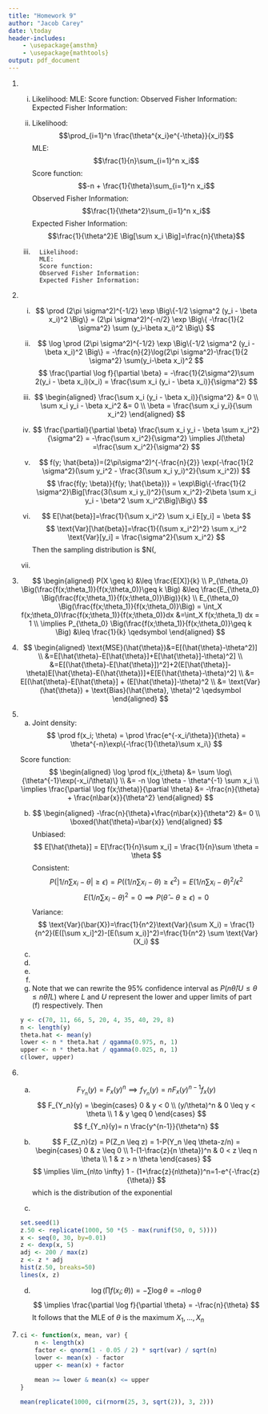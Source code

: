 ```yaml
---
title: "Homework 9"
author: "Jacob Carey"
date: \today
header-includes:
    - \usepackage{amsthm}
    - \usepackage{mathtools}
output: pdf_document
---
```


1.
    (i)
        Likelihood:
        MLE:
        Score function:
        Observed Fisher Information:
        Expected Fisher Information:

    (ii)
        Likelihood: $$\prod_{i=1}^n \frac{\theta^{x_i}e^{-\theta}}{x_i!}$$
        MLE: $$\frac{1}{n}\sum_{i=1}^n x_i$$
        Score function: $$-n + \frac{1}{\theta}\sum_{i=1}^n x_i$$
        Observed Fisher Information: $$\frac{1}{\theta^2}\sum_{i=1}^n x_i$$
        Expected Fisher Information: $$\frac{1}{\theta^2}E \Big[\sum x_i \Big]=\frac{n}{\theta}$$

    (iii)
        Likelihood:
        MLE:
        Score function:
        Observed Fisher Information:
        Expected Fisher Information:

2.
    (i)
    $$
    \prod (2\pi \sigma^2)^{-1/2} \exp \Big\{-1/2 \sigma^2 (y_i - \beta x_i)^2 \Big\} = (2\pi \sigma^2)^{-n/2} \exp \Big\{ -\frac{1}{2 \sigma^2} \sum (y_i-\beta x_i)^2 \Big\}
    $$

    (ii)
    $$
    \log \prod (2\pi \sigma^2)^{-1/2} \exp \Big\{-1/2 \sigma^2 (y_i - \beta x_i)^2 \Big\} = -\frac{n}{2}\log(2\pi \sigma^2)-\frac{1}{2 \sigma^2} \sum(y_i-\beta x_i)^2
    $$
    $$
    \frac{\partial \log f}{\partial \beta} = -\frac{1}{2\sigma^2}\sum 2(y_i - \beta x_i)(x_i) = \frac{\sum x_i (y_i - \beta x_i)}{\sigma^2}
    $$

    (iii)
    $$
    \begin{aligned}
    \frac{\sum x_i (y_i - \beta x_i)}{\sigma^2} &= 0 \\
    \sum x_i y_i - \beta x_i^2 &= 0 \\
    \beta = \frac{\sum x_i y_i}{\sum x_i^2}
    \end{aligned}
    $$

    (iv)
    $$
    \frac{\partial}{\partial \beta} \frac{\sum x_i y_i - \beta \sum x_i^2}{\sigma^2} = -\frac{\sum x_i^2}{\sigma^2} \implies J(\theta) =\frac{\sum x_i^2}{\sigma^2}
    $$

    (v)
    $$
    f(y; \hat{beta})=(2\pi\sigma^2)^{-\frac{n}{2}} \exp(-\frac{1}{2 \sigma^2}(\sum y_i^2 - \frac{3(\sum x_i y_i)^2}{\sum x_i^2})
    $$
    $$
    \frac{f(y; \beta)}{f(y; \hat{\beta})} = \exp\Big\{-\frac{1}{2 \sigma^2}\Big[\frac{3(\sum x_i y_i)^2}{\sum x_i^2}-2\beta \sum x_i y_i - \beta^2 \sum x_i^2\Big]\Big\}
    $$

    (vi)
    $$
    E[\hat{beta}]=\frac{1}{\sum x_i^2} \sum x_i E[y_i] = \beta
    $$
    $$
    \text{Var}[\hat{beta}]=\frac{1}{(\sum x_i^2)^2} \sum x_i^2 \text{Var}[y_i] = \frac{\sigma^2}{\sum x_i^2}
    $$
    Then the sampling distribution is $N(\beta, \frac{\sigma^2}{\sum x_i^2}

    (vii)

3.
    $$
    \begin{aligned}
    P(X \geq k) &\leq \frac{E[X]}{k} \\
    P_{\theta_0} \Big(\frac{f(x;\theta_1)}{f(x;\theta_0)}\geq k \Big) &\leq \frac{E_{\theta_0} \Big(\frac{f(x;\theta_1)}{f(x;\theta_0)}\Big)}{k} \\
    E_{\theta_0} \Big(\frac{f(x;\theta_1)}{f(x;\theta_0)}\Big) = \int_X f(x;\theta_0)\frac{f(x;\theta_1)}{f(x;\theta_0)}dx &=\int_X f(x;\theta_1) dx = 1 \\
    \implies P_{\theta_0} \Big(\frac{f(x;\theta_1)}{f(x;\theta_0)}\geq k \Big) &\leq \frac{1}{k} \qedsymbol
    \end{aligned}
    $$

4. 
    $$
    \begin{aligned}
        \text{MSE}(\hat{\theta})&=E[(\hat{\theta}-\theta^2)] \\
        &=E[\hat{\theta}-E[\hat{\theta}]+E[\hat{\theta}]-\theta)^2] \\
        &=E[(\hat{\theta}-E[\hat{\theta}])^2]+2(E[\hat{\theta}]-\theta)E[\hat{\theta}-E(\hat{\theta})]+E[E(\hat{\theta}-\theta)^2] \\
        &= E[(\hat{\theta}-E[\hat{\theta}] + (E[\hat{\theta}]-\theta)^2 \\
        &= \text{Var}(\hat{\theta}) + \text{Bias}(\hat{\theta}, \theta)^2 \qedsymbol
    \end{aligned}
    $$

5. (a)
    Joint density:
    $$
    \prod f(x_i; \theta) = \prod \frac{e^{-x_i/\theta}}{\theta} = \theta^{-n}\exp\{-\frac{1}{\theta}\sum x_i\}
    $$

    Score function:
    $$
    \begin{aligned}
    \log \prod f(x_i;\theta) &= \sum \log\{\theta^{-1}\exp(-x_i/\theta)\} \\
    &= -n \log \theta - \theta^{-1} \sum x_i \\
    \implies \frac{\partial \log f(x;\theta)}{\partial \theta} &= -\frac{n}{\theta} + \frac{n\bar{x}}{\theta^2}
    \end{aligned}
    $$
    (b)
    $$
    \begin{aligned}
    -\frac{n}{\theta}+\frac{n\bar{x}}{\theta^2} &= 0 \\
    \boxed{\hat{\theta}=\bar{x}}
    \end{aligned}
    $$
    Unbiased:
    $$
    E[\hat{\theta}] = E[\frac{1}{n}\sum x_i] = \frac{1}{n}\sum \theta = \theta
    $$
    Consistent:
    $$
    P(|1/n\sum x_i - \theta|\geq \epsilon) = P((1/n \sum x_i - \theta) \geq \epsilon^2) = E(1/n \sum x_i - \theta)^2/ \epsilon^2
    $$
    $$
    E(1/n\sum x_i-\theta)^2 = 0 \implies P(\hat{\theta} - \theta \geq \epsilon) = 0
    $$
    Variance:
    $$
    \text{Var}(\bar{X})=\frac{1}{n^2}\text{Var}(\sum X_i) = \frac{1}{n^2}(E([\sum x_i]^2)-[E(\sum x_i)]^2)=\frac{1}{n^2} \sum \text{Var}(X_i)
    $$
    (c)

    (d)

    (e)

    (f)

    (g) Note that we can rewrite the 95% confidence interval as $P(n\hat{\theta}/U \leq \theta \leq n\hat{\theta}/L)$ where $L$ and $U$ represent the lower and upper limits of part (f) respectively. Then
    ```r
    y <- c(70, 11, 66, 5, 20, 4, 35, 40, 29, 8)
    n <- length(y)
    theta.hat <- mean(y)
    lower <- n * theta.hat / qgamma(0.975, n, 1)
    upper <- n * theta.hat / qgamma(0.025, n, 1)
    c(lower, upper)
    ```

6. (a)
    $$
    F_{Y_n}(y)=F_x(y)^n \implies f_{Y_n}(y)=nF_x(y)^{n-1}f_x(y)
    $$
    $$
    F_{Y_n}(y) = \begin{cases}
        0 & y < 0 \\
        (y/\theta)^n & 0 \leq y < \theta \\
        1 & y \geq 0
        \end{cases}
    $$
    $$
    f_{Y_n}(y)= n \frac{y^{n-1}}{\theta^n}
    $$

    (b)
    $$
    F_{Z_n}(z) = P(Z_n \leq z) = 1-P(Y_n \leq \theta-z/n) = 
    \begin{cases}
    0 & z \leq 0 \\
    1-(1-\frac{z}{n \theta})^n & 0 < z \leq n \theta \\
    1 & z > n \theta
    \end{cases}
    $$
    $$
    \implies \lim_{n\to \infty} 1 - (1+\frac{z}{n\theta})^n=1-e^{-\frac{z}{\theta}}
    $$
    which is the distribution of the exponential

    (c)
    ```r
    set.seed(1)
    z.50 <- replicate(1000, 50 *(5 - max(runif(50, 0, 5))))
    x <- seq(0, 30, by=0.01)
    z <- dexp(x, 5)
    adj <- 200 / max(z)
    z <- z * adj
    hist(z.50, breaks=50)
    lines(x, z)
    ```

    (d)
    $$
    \log(\prod f(x_i; \theta)) = -\sum \log \theta = -n \log \theta
    $$
    $$
    \implies \frac{\partial \log f}{\partial \theta} = -\frac{n}{\theta}
    $$
    It follows that the MLE of $\theta$ is the maximum $X_1, ..., X_n$

7. 
    ```r
    ci <- function(x, mean, var) {
        n <- length(x)
        factor <- qnorm(1 - 0.05 / 2) * sqrt(var) / sqrt(n)
        lower <- mean(x) - factor
        upper <- mean(x) + factor

        mean >= lower & mean(x) <= upper
    }

    mean(replicate(1000, ci(rnorm(25, 3, sqrt(2)), 3, 2)))
    ```
